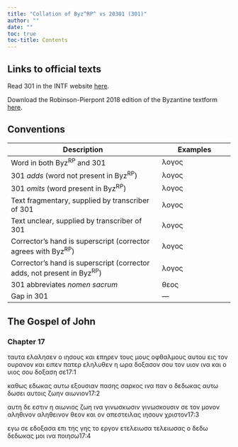 ```yaml
---
title: "Collation of Byz^RP^ vs 20301 (301)"
author: ""
date: ""
toc: true
toc-title: Contents
---
```


::: {.callout-note appearance="minimal" icon="false" collapse="true"}
# Links to official texts

Read 301 in the INTF website [here](https://ntvmr.uni-muenster.de/manuscript-workspace?docID=20301).

Download the Robinson-Pierpont 2018 edition of the Byzantine textform [here](https://web.archive.org/web/20210413060536/https://byzantinetext.com/wp-content/uploads/2021/03/robinson-pierpont-2018-gnt-edition.pdf).


:::


::: {.callout-note appearance="minimal" icon="false" collapse="true"}
# Conventions

| Description                                                              	| Examples                           	|
|--------------------------------------------------------------------------	|------------------------------------	|
| Word in both Byz^RP^ and 301                                   	| λογος                              	|
| 301 *adds* (word not present in Byz^RP^)                       	| [λογος]{.greek-added}            	|
| 301 *omits* (word present in Byz^RP^)                          	| [λογος]{.greek-omitted}          	|
| Text fragmentary, supplied by transcriber of 301               	| [λογος]{.greek-supplied}         	|
| Text unclear, supplied by transcriber of 301                   	| [λογος]{.unclear}                	|
| Corrector's hand is superscript (corrector agrees with Byz^RP^)          	| [λογος]{.corr}                   	|
| Corrector's hand is superscript (corrector adds, not present in Byz^RP^) 	| [[λογος]{.corr}]{.greek-added} 	|
| 301 abbreviates *nomen sacrum*                                 	| [θεος]{.greek-abbr}            	|
| Gap in 301                                                     	| [―]{.gap}                        	|
:::

## The Gospel of John

### Chapter 17

[ταυτα]{.greek-omitted} [ελαλησεν]{.greek-omitted} [ο]{.greek-omitted} [ιησους]{.greek-omitted} [και]{.greek-omitted} [επηρεν]{.greek-omitted} [τους]{.greek-omitted} [μους]{.greek-added} [οφθαλμους]{.greek-omitted} αυτου εις τον [ουρανον]{.greek-abbr} [και]{.greek-omitted} ειπεν [πατερ]{.greek-abbr} εληλυ[θεν]{.greek-supplied} η ωρα δοξασο[ν]{.greek-supplied} σου τον [υιον]{.greek-abbr} ινα [και]{.greek-omitted} ο [υιος]{.greek-abbr} [σου]{.greek-omitted} δο[ξα]{.unclear}ση σε[17:1]{.aside}

καθως εδωκας αυτω εξουσιαν πασης σαρκος ινα παν ο δεδωκας αυτω δωσει αυτοις [ζω]{.greek-supplied}ην αιωνιον[17:2]{.aside}

[α]{.greek-supplied}υτη δε εστιν [η]{.greek-supplied} αιωνιος ζω[η]{.greek-supplied} ινα [γινωσκωσιν]{.greek-omitted} [γιν[ωσ]{.unclear}[κ]{.unclear}ουσιν]{.greek-added} σε τον μονον [αληθινον]{.greek-omitted} [αληθεινον]{.greek-added} [θεον]{.greek-abbr} και ον απεστειλας [ιησουν]{.greek-abbr} [χριστον]{.greek-abbr}[17:3]{.aside}

εγω σε εδοξασα επι της γης το [ερ]{.greek-supplied}γον [ετελειωσα]{.greek-omitted} [τελειωσας]{.greek-added} ο [δεδω]{.greek-added} [δεδωκας]{.greek-omitted} [μοι]{.greek-omitted} [ινα]{.greek-omitted} [ποιησω]{.greek-omitted}[17:4]{.aside}

